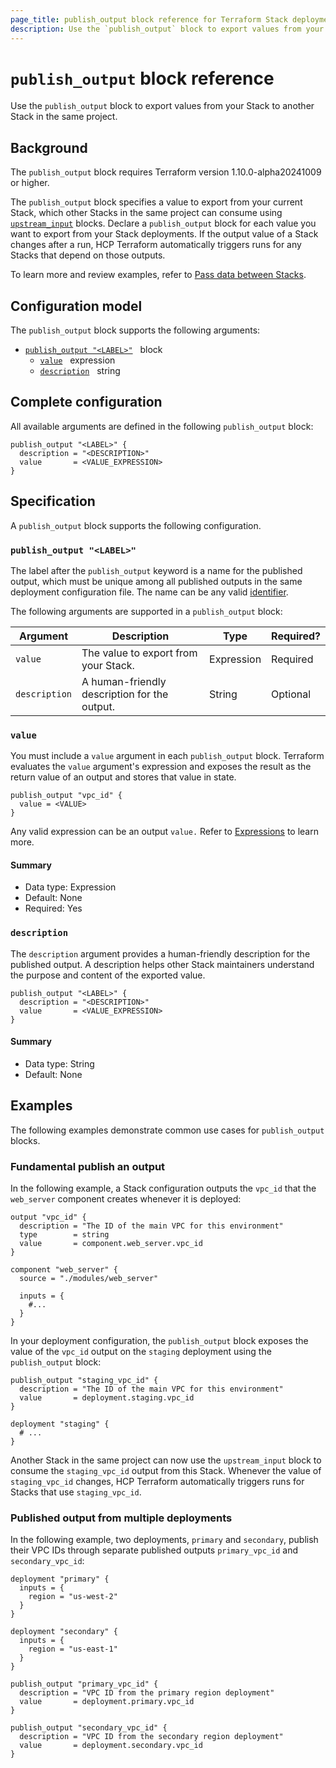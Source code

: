 ```yaml
---
page_title: publish_output block reference for Terraform Stack deployments
description: Use the `publish_output` block to export values from your Stack to another Stack in the same project.
---
```


# `publish_output` block reference

Use the `publish_output` block to export values from your Stack to another Stack in the same project.

## Background

<Note>

The `publish_output` block requires Terraform version 1.10.0-alpha20241009 or higher.

</Note>

The `publish_output` block specifies a value to export from your current Stack, which other Stacks in the same project can consume using [`upstream_input`](/terraform/language/stacks/deploy/upstream_input) blocks. Declare a `publish_output` block for each value you want to export from your Stack deployments. If the output value of a Stack changes after a run, HCP Terraform automatically triggers runs for any Stacks that depend on those outputs.

To learn more and review examples, refer to [Pass data between Stacks](/terraform/language/stacks/deploy/pass-data).

## Configuration model

The `publish_output` block supports the following arguments:

- [`publish_output "<LABEL>"`](#publish_output) &nbsp; block
  - [`value`](#value) &nbsp; expression
  - [`description`](#description) &nbsp; string

## Complete configuration

All available arguments are defined in the following `publish_output` block:

```hcl
publish_output "<LABEL>" {
  description = "<DESCRIPTION>"
  value       = <VALUE_EXPRESSION>
}
```

## Specification

A `publish_output` block supports the following configuration.

### `publish_output "<LABEL>"`

The label after the `publish_output` keyword is a name for the published output, which must be unique among all published outputs in the same deployment configuration file. The name can be any valid [identifier](/terraform/language/syntax/configuration#identifiers).

The following arguments are supported in a `publish_output` block:

| Argument | Description | Type | Required? |
| --- | --- | --- | --- |
| `value` | The value to export from your Stack. | Expression | Required |
| `description` | A human-friendly description for the output. | String | Optional |

### `value`

You must include a `value` argument in each `publish_output` block. Terraform evaluates the `value` argument's expression and exposes the result as the return value of an output and stores that value in state.

```hcl
publish_output "vpc_id" {
  value = <VALUE>
}
```

Any valid expression can be an output `value.` Refer to [Expressions](/terraform/language/expressions/) to learn more.

#### Summary

- Data type: Expression
- Default: None
- Required: Yes

### `description`

The `description` argument provides a human-friendly description for the published output. A description helps other Stack maintainers understand the purpose and content of the exported value.

```hcl
publish_output "<LABEL>" {
  description = "<DESCRIPTION>"
  value       = <VALUE_EXPRESSION>
}
```

#### Summary

- Data type: String
- Default: None

## Examples

The following examples demonstrate common use cases for `publish_output` blocks.

### Fundamental publish an output

In the following example, a Stack configuration outputs the `vpc_id` that the `web_server` component creates whenever it is deployed:

<CodeBlockConfig filename="main.tfcomponent.hcl">

```hcl
output "vpc_id" {
  description = "The ID of the main VPC for this environment"
  type        = string
  value       = component.web_server.vpc_id
}

component "web_server" {
  source = "./modules/web_server"

  inputs = {
    #...
  }
}
```

</CodeBlockConfig>

In your deployment configuration, the `publish_output` block exposes the value of the `vpc_id` output on the `staging` deployment using the `publish_output` block:

<CodeBlockConfig filename="main.tfdeploy.hcl">

```hcl
publish_output "staging_vpc_id" {
  description = "The ID of the main VPC for this environment"
  value       = deployment.staging.vpc_id
}

deployment "staging" {
  # ...
}
```

</CodeBlockConfig>

Another Stack in the same project can now use the `upstream_input` block to consume the `staging_vpc_id` output from this Stack. Whenever the value of `staging_vpc_id` changes, HCP Terraform automatically triggers runs for Stacks that use `staging_vpc_id`.

### Published output from multiple deployments

In the following example, two deployments, `primary` and `secondary`, publish their VPC IDs through separate published outputs `primary_vpc_id` and `secondary_vpc_id`:

```hcl
deployment "primary" {
  inputs = {
    region = "us-west-2"
  }
}

deployment "secondary" {
  inputs = {
    region = "us-east-1"
  }
}

publish_output "primary_vpc_id" {
  description = "VPC ID from the primary region deployment"
  value       = deployment.primary.vpc_id
}

publish_output "secondary_vpc_id" {
  description = "VPC ID from the secondary region deployment"
  value       = deployment.secondary.vpc_id
}
```
